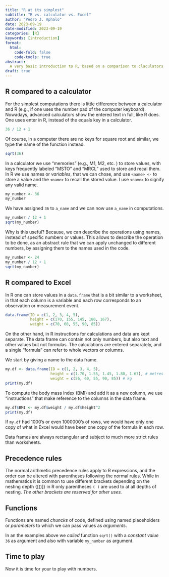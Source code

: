 ```yaml
---
title: "R at its simplest"
subtitle: "R vs. calculator vs. Excel"
author: "Pedro J. Aphalo"
date: 2023-09-19
date-modified: 2023-09-19
categories: [R]
keywords: [introduction]
format:
  html:
    code-fold: false
    code-tools: true
abstract: 
  A very basic introduction to R, based on a comparison to claculators and worksheets.
draft: true
---
```


## R compared to a calculator

For the simplest computations there is little difference between a calculator and R (e.g., if one uses the number pad of the computer keyboard). Nowadays, advanced calculators show the entered text in full, like R does. One uses enter in R, instead of the equals key in a calculator.

```r
36 / 12 + 1
```

Of course, in a computer there are no keys for square root and similar, we type the name of the function instead. 

```r
sqrt(36)
```

In a calculator we use "memories" (e.g., M1, M2, etc. ) to store values, with keys frequently labeled "MSTO" and "MRCL" used to store and recal them. In R we use names or _variables_, that we can chose, and use `<name> <-` to store a value and the `<name>` to recall the stored value. I use `<name>` to signify any valid name.

```r
my_number <- 36
my_number
```

We have assigned `36` to `a_name` and we can now use `a_name` in computations.

```r
my_number / 12 + 1
sqrt(my_number)
```

Why is this useful? Because, we can describe the operations using names, instead of specific numbers or values. This allows to describe the operation to be done, as an abstract rule that we can apply unchanged to different numbers, by assigning them to the names used in the code.

```r
my_number <- 24
my_number / 12 + 1
sqrt(my_number)
```

## R compared to Excel

In R one can store values in a `data.frame` that is a bit similar to a worksheet, in that each column is a variable and each row corresponds to an observation or measurement event.

```r
data.frame(ID = c(1, 2, 3, 4, 5), 
           height = c(170, 155, 145, 180, 167), 
           weight = c(70, 60, 55, 90, 85))
```

On the other hand, in R instructions for calculations and data are kept separate. The data frame can contain not only numbers, but also text and other values but not formulas. The calculations are entered separately, and a single "formula" can refer to whole vectors or columns.

We start by giving a name to the data frame.

```r
my.df <- data.frame(ID = c(1, 2, 3, 4, 5), 
                    height = c(1.70, 1.55, 1.45, 1.80, 1.67), # metres
                    weight = c(56, 60, 55, 90, 85)) # kg
print(my.df)
```

To compute the body mass index (BMI) and add it as a new column, we use "instructions" that make reference to the columns in the data frame.

```r
my.df$BMI <- my.df$weight / my.df$height^2 
print(my.df)
```

If `my.df` had 1000's or even 1000000's of rows, we would have only one copy of what in Excel would have been one copy of the formula in each row.

Data frames are always rectangular and subject to much more strict rules than worksheets.

## Precedence rules

The normal arithmetic precedence rules apply to R expressions, and the order can be altered with parentheses following the normal rules. While in mathematics it is common to use different brackets depending on the nesting depth $\{[( )]\}$ in R only parentheses `( )` are used to at all depths of nesting. _The other brackets are reserved for other uses._

## Functions

Functions are named _chuncks_ of code, defined using named placeholders or _parameters_ to which we can pass values as _arguments_.

In an the examples above we _called_ function `sqrt()` with a _constant value_ `36` as argument and also with variable `my_number` as argument.

## Time to play

Now it is time for your to play with numbers.

